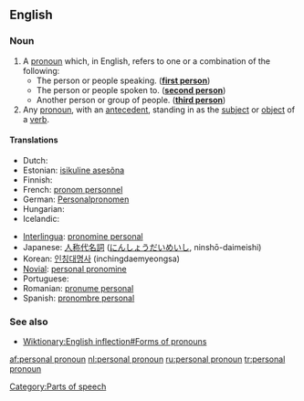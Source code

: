 ==English==

===Noun===
{{wikipedia}}
{{en-noun|sg=[[personal]] [[pronoun]]}}

# A [[pronoun]] which, in English, refers to one or a combination of the following:
#* The person or people speaking. ('''[[first person]]''')
#* The person or people spoken to. ('''[[second person]]''')
#* Another person or group of people. ('''[[third person]]''')
# Any [[pronoun]], with an [[antecedent]], standing in as the [[subject]] or [[object]] of a [[verb]].

====Translations====
{{top}}
* Dutch: {{t+|nl|persoonlijk voornaamwoord|n}}
* Estonian: [[isikuline asesõna]]
* Finnish: {{t+|fi|persoonapronomini}}
* French: [[pronom personnel]] {{m}}
* German: [[Personalpronomen]] {{n}}
* Hungarian: {{t+|hu|személyes névmás}}
* Icelandic: {{t+|is|persónufornafn|n}}
{{mid}}
* [[Interlingua]]: [[pronomine personal]]
* Japanese: [[人称代名詞]] ([[にんしょうだいめいし]], ninshō-daimeishi)
* Korean: [[인칭대명사]] (inchingdaemyeongsa)
* [[Novial]]: [[personal pronomine]]
* Portuguese: {{t+|pt|pronome pessoal|m}}
* Romanian: [[pronume personal]] {{n}}
* Spanish: [[pronombre personal]]

{{bottom}}

===See also===
* [[Wiktionary:English inflection#Forms of pronouns]]

[[Category:Parts of speech]]

[[af:personal pronoun]]
[[nl:personal pronoun]]
[[ru:personal pronoun]]
[[tr:personal pronoun]]